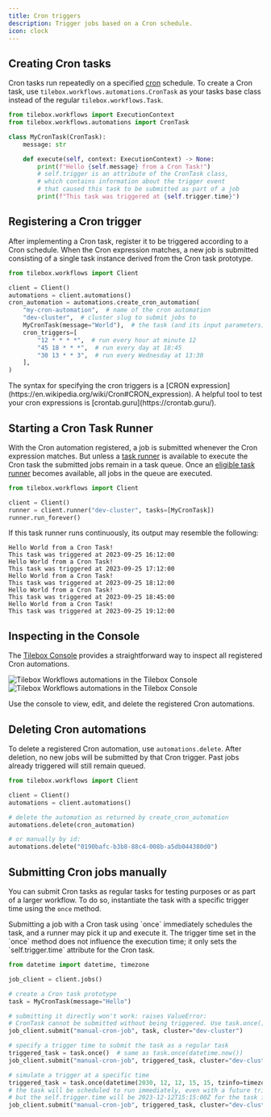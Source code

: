 ```yaml
---
title: Cron triggers
description: Trigger jobs based on a Cron schedule.
icon: clock
---
```


## Creating Cron tasks

Cron tasks run repeatedly on a specified [cron](https://en.wikipedia.org/wiki/Cron) schedule.
To create a Cron task, use `tilebox.workflows.automations.CronTask` as your tasks base class instead of the regular `tilebox.workflows.Task`.

```python Python
from tilebox.workflows import ExecutionContext
from tilebox.workflows.automations import CronTask

class MyCronTask(CronTask):
    message: str

    def execute(self, context: ExecutionContext) -> None:
        print(f"Hello {self.message} from a Cron Task!")
        # self.trigger is an attribute of the CronTask class,
        # which contains information about the trigger event
        # that caused this task to be submitted as part of a job
        print(f"This task was triggered at {self.trigger.time}")
```

## Registering a Cron trigger

After implementing a Cron task, register it to be triggered according to a Cron schedule.
When the Cron expression matches, a new job is submitted consisting of a single task instance derived from the Cron task prototype.

```python Python
from tilebox.workflows import Client

client = Client()
automations = client.automations()
cron_automation = automations.create_cron_automation(
    "my-cron-automation",  # name of the cron automation
    "dev-cluster",  # cluster slug to submit jobs to
    MyCronTask(message="World"),  # the task (and its input parameters) to run repeatedly
    cron_triggers=[
        "12 * * * *",  # run every hour at minute 12
        "45 18 * * *",  # run every day at 18:45
        "30 13 * * 3",  # run every Wednesday at 13:30
    ],
)
```

<Tip>
    The syntax for specifying the cron triggers is a [CRON expression](https://en.wikipedia.org/wiki/Cron#CRON_expression).
    A helpful tool to test your cron expressions is [crontab.guru](https://crontab.guru/).
</Tip>

## Starting a Cron Task Runner

With the Cron automation registered, a job is submitted whenever the Cron expression matches. But unless a [task runner](/workflows/concepts/task-runners) is available to execute the Cron task the submitted jobs remain in a task queue.
Once an [eligible task runner](/workflows/concepts/task-runners#task-selection) becomes available, all jobs in the queue are executed.

```python Python
from tilebox.workflows import Client

client = Client()
runner = client.runner("dev-cluster", tasks=[MyCronTask])
runner.run_forever()
```

If this task runner runs continuously, its output may resemble the following:

```plaintext Output
Hello World from a Cron Task!
This task was triggered at 2023-09-25 16:12:00
Hello World from a Cron Task!
This task was triggered at 2023-09-25 17:12:00
Hello World from a Cron Task!
This task was triggered at 2023-09-25 18:12:00
Hello World from a Cron Task!
This task was triggered at 2023-09-25 18:45:00
Hello World from a Cron Task!
This task was triggered at 2023-09-25 19:12:00
```

## Inspecting in the Console

The [Tilebox Console](https://console.tilebox.com/workflows/automations) provides a straightforward way to inspect all registered Cron automations.

<Frame>
  <img src="/assets/workflows/recurrent-tasks/cron-light.png" alt="Tilebox Workflows automations in the Tilebox Console" className="dark:hidden" />
  <img src="/assets/workflows/recurrent-tasks/cron-dark.png" alt="Tilebox Workflows automations in the Tilebox Console" className="hidden dark:block" />
</Frame>

Use the console to view, edit, and delete the registered Cron automations.

## Deleting Cron automations

To delete a registered Cron automation, use `automations.delete`. After deletion, no new jobs will be submitted by that Cron trigger. Past jobs already triggered will still remain queued.

```python Python
from tilebox.workflows import Client

client = Client()
automations = client.automations()

# delete the automation as returned by create_cron_automation
automations.delete(cron_automation)

# or manually by id:
automations.delete("0190bafc-b3b8-88c4-008b-a5db044380d0")
```

## Submitting Cron jobs manually

You can submit Cron tasks as regular tasks for testing purposes or as part of a larger workflow. To do so, instantiate the task with a specific trigger time using the `once` method.

<Note>
    Submitting a job with a Cron task using `once` immediately schedules the task, and a runner may pick it up and execute it. The trigger time set in the `once` method does not influence the execution time; it only sets the `self.trigger.time` attribute for the Cron task.
</Note>

```python Python
from datetime import datetime, timezone

job_client = client.jobs()

# create a Cron task prototype
task = MyCronTask(message="Hello")

# submitting it directly won't work: raises ValueError:
# CronTask cannot be submitted without being triggered. Use task.once().
job_client.submit("manual-cron-job", task, cluster="dev-cluster")

# specify a trigger time to submit the task as a regular task
triggered_task = task.once()  # same as task.once(datetime.now())
job_client.submit("manual-cron-job", triggered_task, cluster="dev-cluster")

# simulate a trigger at a specific time
triggered_task = task.once(datetime(2030, 12, 12, 15, 15, tzinfo=timezone.utc))
# the task will be scheduled to run immediately, even with a future trigger time
# but the self.trigger.time will be 2023-12-12T15:15:00Z for the task instance
job_client.submit("manual-cron-job", triggered_task, cluster="dev-cluster")
```
